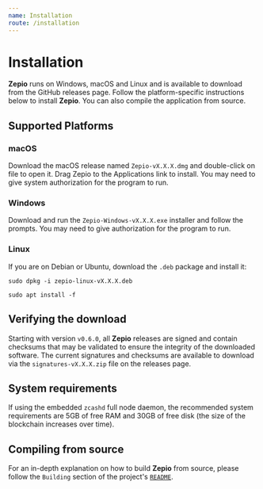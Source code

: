```yaml
---
name: Installation
route: /installation
---
```



# Installation

**Zepio** runs on Windows, macOS and Linux and is available to download from the GitHub releases page. Follow the platform-specific instructions below to install **Zepio**. You can also compile the application from source.

<DownloadButton label='Download Zepio (macOS | Windows | Linux)' />

## Supported Platforms

### macOS

Download the macOS release named `Zepio-vX.X.X.dmg` and double-click on file to open it. Drag Zepio to the Applications link to install. You may need to give system authorization for the program to run.

### Windows

Download and run the `Zepio-Windows-vX.X.X.exe` installer and follow the prompts. You may need to give authorization for the program to run.

### Linux

If you are on Debian or Ubuntu, download the `.deb` package and install it:

`sudo dpkg -i zepio-linux-vX.X.X.deb`

`sudo apt install -f`

## Verifying the download

Starting with version `v0.6.0`, all **Zepio** releases are signed and contain checksums that may be validated to ensure the integrity of the downloaded software. The current signatures and checksums are available to download via the `signatures-vX.X.X.zip` file on the releases page.

<!--
## Signatures

### Import public key

The public key is available to download from the GitHub repository. Save the file and import via:

`gpg --import public_key.asc`

> The public key fingerprint is `C231 72D0 C956 9591 ECEC  8ECB 0E1E 9027 9521 EBB4`

Alternatively, you can import from a keyserver using the following command:

`gpg --keyserver pool.sks-keyservers.net --recv-keys 0E1E90279521EBB4`

## Verifying Signatures

Once the key has been imported, you can run the following command to verify the signature:

`gpg --verify <filename.sig> <downloaded-filename-to-verify>`

Assuming a good signature, you will see a similar output to the below.

`gpg --verify Zepio-vX.X.X.dmg.sig Zepio-vX.X.X.dmg`

`gpg: Signature made Wed 20 Mar 11:06:04 2019 PST`

`gpg: using RSA key C23172D0C9569591ECEC8ECB0E1E90279521EBB4`

`gpg: Good signature from "andrerfneves (PGP Key for zepio) <zcash@andrenev.es>" [full]` -->

## System requirements

If using the embedded `zcashd` full node daemon, the recommended system requirements are 5GB of free RAM and 30GB of free disk (the size of the blockchain increases over time).

## Compiling from source

For an in-depth explanation on how to build **Zepio** from source, please follow the `Building` section of the project's [`README`](https://github.com/ZcashFoundation/zepio/blob/master/README.md).
